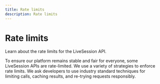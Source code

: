```yaml
---
title: Rate limits
description: Rate limits
---
```


# Rate limits
<Subtitle>
    Learn about the rate limits for the LiveSession API.
</Subtitle>

To ensure our platform remains stable and fair for everyone, some LiveSession APIs are rate-limited.
We use a variety of strategies to enforce rate limits.
We ask developers to use industry standard techniques for limiting calls, caching results, and re-trying requests responsibly.

